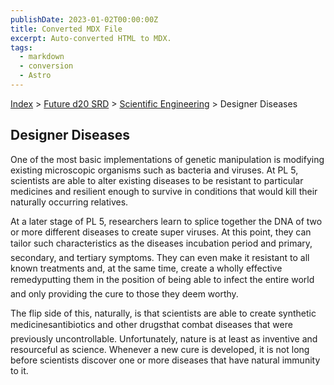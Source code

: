 ```yaml
---
publishDate: 2023-01-02T00:00:00Z
title: Converted MDX File
excerpt: Auto-converted HTML to MDX.
tags:
  - markdown
  - conversion
  - Astro
---
```






[Index](-index) > [Future d20 SRD](future-d20-srd-index) > [Scientific Engineering](future-d20-srd-scientific-engineering-index) > Designer Diseases 




## Designer Diseases


One of the most basic implementations of genetic manipulation is modifying existing microscopic organisms such as bacteria and viruses. At PL 5, scientists are able to alter existing diseases to be resistant to particular medicines and resilient enough to survive in conditions that would kill their naturally occurring relatives.


At a later stage of PL 5, researchers learn to splice together the DNA of two or more different diseases to create super viruses. At this point, they can tailor such characteristics as the diseases incubation period and primary, secondary, and tertiary symptoms. They can even make it resistant to all known treatments and, at the same time, create a wholly effective remedyputting them in the position of being able to infect the entire world and only providing the cure to those they deem worthy.


The flip side of this, naturally, is that scientists are able to create synthetic medicinesantibiotics and other drugsthat combat diseases that were previously uncontrollable. Unfortunately, nature is at least as inventive and resourceful as science. Whenever a new cure is developed, it is not long before scientists discover one or more diseases that have natural immunity to it.



